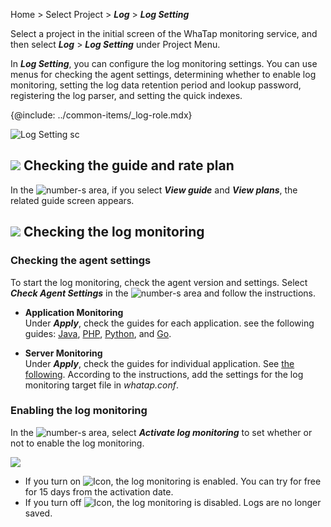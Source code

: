 Home > Select Project > **_Log_** > **_Log Setting_**

Select a project in the initial screen of the WhaTap monitoring service, and then select **_Log_** > **_Log Setting_** under Project Menu. 

In **_Log Setting_**, you can configure the log monitoring settings. You can use menus for checking the agent settings, determining whether to enable log monitoring, setting the log data retention period and lookup password, registering the log parser, and setting the quick indexes.

{@include: ../common-items/_log-role.mdx}  

![Log Setting sc](/img/log-setting.png) 

## ![](/img/number-01.png) Checking the guide and rate plan

In the ![number-s](/img/number-01.png) area, if you select **_View guide_** and **_View plans_**, the related guide screen appears. 

## ![](/img/number-02.png) Checking the log monitoring

### Checking the agent settings

To start the log monitoring, check the agent version and settings. Select **_Check Agent Settings_** in the ![number-s](/img/number-02.png) area and follow the instructions.

-   **Application Monitoring**\
       Under **_Apply_**, check the guides for each application. see the following guides: [Java](log-java), [PHP](log-php), [Python](log-python), and [Go](log-go).

-   **Server Monitoring**\
      Under **_Apply_**, check the guides for individual application. See [the following](log-server). According to the instructions, add the settings for the log monitoring target file in _whatap.conf_.

### Enabling the log monitoring

In the ![number-s](/img/number-02.png) area, select **_Activate log monitoring_** to set whether or not to enable the log monitoring.

![](/img/log-start.png)

-   If you turn on ![Icon](/img/ic-toggle-on.svg), the log monitoring is enabled. You can try for free for 15 days from the activation date. 
-   If you turn off ![Icon](/img/ic-toggle-off.svg), the log monitoring is disabled. Logs are no longer saved. 
